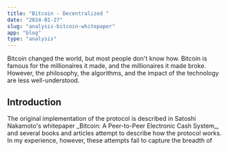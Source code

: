 ```yaml
---
title: "Bitcoin - Decentralized "
date: "2024-01-27"
slug: "analysis-bitcoin-whitepaper"
app: "blog"
type: "analysis"
---
```


<div>
  <section>
    <div className="overview">
      Bitcoin changed the world, but most people don't know how. Bitcoin is
      famous for the millionaires it made, and the millionaires it made broke.
      However, the philosophy, the algorithms, and the impact of the technology
      are less well-understood.
    </div>
  </section>
  <section>
    <h2>Introduction</h2>
    <p>
      The original implementation of the protocol is described in Satoshi
      Nakamoto's whitepaper _Bitcoin: A Peer-to-Peer Electronic Cash System_,
      and several books and articles attempt to describe how the protocol works.
      In my experience, however, these attempts fail to capture the breadth of
    </p>
  </section>
</div>
